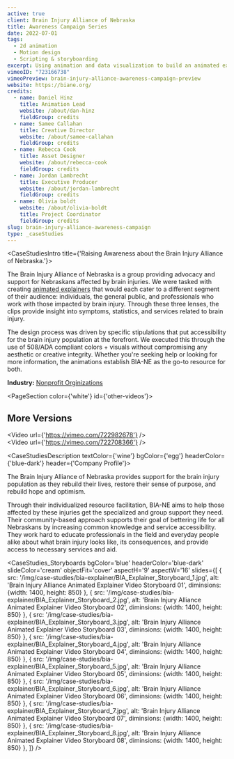 ```yaml
---
active: true
client: Brain Injury Alliance of Nebraska
title: Awareness Campaign Series
date: 2022-07-01
tags:
  - 2d animation
  - Motion design
  - Scripting & storyboarding
excerpt: Using animation and data visualization to build an animated explainer video that spreads awareness of the importance of taking care of your noodle.
vimeoID: "723166738"
vimeoPreview: brain-injury-alliance-awareness-campaign-preview
website: https://biane.org/
credits:
  - name: Daniel Hinz
    title: Animation Lead
    website: /about/dan-hinz
    fieldGroup: credits
  - name: Samee Callahan
    title: Creative Director
    website: /about/samee-callahan
    fieldGroup: credits
  - name: Rebecca Cook
    title: Asset Designer
    website: /about/rebecca-cook
    fieldGroup: credits
  - name: Jordan Lambrecht
    title: Executive Producer
    website: /about/jordan-lambrecht
    fieldGroup: credits
  - name: Olivia boldt
    website: /about/olivia-boldt
    title: Project Coordinator
    fieldGroup: credits
slug: brain-injury-alliance-awareness-campaign
type: _caseStudies
---
```


<CaseStudiesIntro title={'Raising Awareness about the Brain Injury Alliance of Nebraska.'}>
  
The Brain Injury Alliance of Nebraska is a group providing advocacy and support for Nebraskans affected by brain injuries. We were tasked with creating [animated explainers](/services/animated-explainer-videos) that would each cater to a different segment of their audience: individuals, the general public, and professionals who work with those impacted by brain injury. Through these three lenses, the clips provide insight into symptoms, statistics, and services related to brain injury.

The design process was driven by specific stipulations that put accessibility for the brain injury population at the forefront. We executed this through the use of 508/ADA compliant colors + visuals without compromising any aesthetic or creative integrity. Whether you're seeking help or looking for more information, the animations establish BIA-NE as the go-to resource for both.

**Industry:** [Nonprofit Orginizations](/industries/nonprofit-video-production)

</CaseStudiesIntro>

<PageSection color={'white'} id={'other-videos'}>
  <InnerWrapper>
    <H2>More Versions</H2>
    <div className='my-4'> <Video url={'https://vimeo.com/722982678'} /></div>
    <div className='my-4'> <Video url={'https://vimeo.com/722708366'} /></div>
  </InnerWrapper>
</PageSection>

<CaseStudiesDescription textColor={'wine'} bgColor={'egg'} headerColor={'blue-dark'} header={'Company Profile'}>

The Brain Injury Alliance of Nebraska provides support for the brain injury population as they rebuild their lives, restore their sense of purpose, and rebuild hope and optimism. 

Through their individualized resource facilitation, BIA-NE aims to help those affected by these injuries get the specialized and group support they need. Their community-based approach supports their goal of bettering life for all Nebraskans by increasing common knowledge and service accessibility. They work hard to educate professionals in the field and everyday people alike about what brain injury looks like, its consequences, and provide access to necessary services and aid.

</CaseStudiesDescription>

<CaseStudies_Storyboards
bgColor='blue'
headerColor='blue-dark'
slideColor='cream'
objectFit='cover'
aspectH='9'
aspectW='16'
slides={[
    {
      src: '/img/case-studies/bia-explainer/BIA_Explainer_Storyboard_1.jpg',
      alt: 'Brain Injury Alliance Animated Explainer Video Storyboard 01',
      diminsions: {width: 1400, height: 850}
    },
    {
      src: '/img/case-studies/bia-explainer/BIA_Explainer_Storyboard_2.jpg',
      alt: 'Brain Injury Alliance Animated Explainer Video Storyboard 02',
      diminsions: {width: 1400, height: 850}
    },
    {
      src: '/img/case-studies/bia-explainer/BIA_Explainer_Storyboard_3.jpg',
      alt: 'Brain Injury Alliance Animated Explainer Video Storyboard 03',
      diminsions: {width: 1400, height: 850}
    },
    {
      src: '/img/case-studies/bia-explainer/BIA_Explainer_Storyboard_4.jpg',
      alt: 'Brain Injury Alliance Animated Explainer Video Storyboard 04',
      diminsions: {width: 1400, height: 850}
    },
    {
      src: '/img/case-studies/bia-explainer/BIA_Explainer_Storyboard_5.jpg',
      alt: 'Brain Injury Alliance Animated Explainer Video Storyboard 05',
      diminsions: {width: 1400, height: 850}
    },
    {
      src: '/img/case-studies/bia-explainer/BIA_Explainer_Storyboard_6.jpg',
      alt: 'Brain Injury Alliance Animated Explainer Video Storyboard 06',
      diminsions: {width: 1400, height: 850}
    },
    {
      src: '/img/case-studies/bia-explainer/BIA_Explainer_Storyboard_7.jpg',
      alt: 'Brain Injury Alliance Animated Explainer Video Storyboard 07',
      diminsions: {width: 1400, height: 850}
    },
    {
      src: '/img/case-studies/bia-explainer/BIA_Explainer_Storyboard_8.jpg',
      alt: 'Brain Injury Alliance Animated Explainer Video Storyboard 08',
      diminsions: {width: 1400, height: 850}
    },
  ]}
/> 

